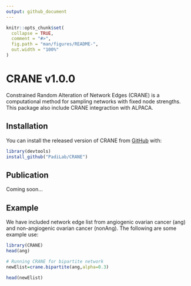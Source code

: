 ```yaml
---
output: github_document
---
```


<!-- README.md is generated from README.Rmd. Please edit that file -->

```r
knitr::opts_chunk$set(
  collapse = TRUE,
  comment = "#>",
  fig.path = "man/figures/README-",
  out.width = "100%"
)
```

# CRANE v1.0.0

Constrained Random Alteration of Network Edges (CRANE) is a computational method for sampling networks with fixed node strengths. This package also include CRANE integraction with ALPACA.

## Installation

You can install the released version of CRANE from [GitHub](https://github.com/PadiLab/CRANE) with:

``` r
library(devtools)
install_github("PadiLab/CRANE")
```

## Publication

Coming soon...


## Example

We have included network edge list from angiogenic ovarian cancer (ang) and non-angiogenic ovarian cancer (nonAng). The following are some example use:

```r
library(CRANE)
head(ang)

# Running CRANE for bipartite network
newElist=crane.bipartite(ang,alpha=0.3)

head(newElist)

```



```r

```


